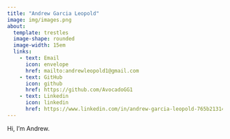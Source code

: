 ```yaml
---
title: "Andrew Garcia Leopold"
image: img/images.png
about:
  template: trestles
  image-shape: rounded
  image-width: 15em
  links:
    - text: Email
      icon: envelope
      href: mailto:andrewleopold1@gmail.com
    - text: GitHub
      icon: github
      href: https://github.com/AvocadoGG1
    - text: Linkedin 
      icon: linkedin
      href: https://www.linkedin.com/in/andrew-garcia-leopold-765b21314/
---
```

Hi, I'm Andrew. 